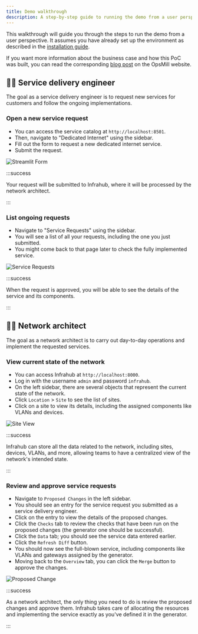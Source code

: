```yaml
---
title: Demo walkthrough
description: A step-by-step guide to running the demo from a user perspective.
---
```


This walkthrough will guide you through the steps to run the demo from a user perspective. It assumes you have already set up the environment as described in the [installation guide](https://docs.infrahub.app/demo-service-catalog/installation).

If you want more information about the business case and how this PoC was built, you can read the corresponding [blog post](https://opsmill.com/blog/how-to-turn-your-source-of-truth-into-a-service-factory/) on the OpsMill website.

## 🧑‍🔧 Service delivery engineer

The goal as a service delivery engineer is to request new services for customers and follow the ongoing implementations.

### Open a new service request

- You can access the service catalog at `http://localhost:8501`.
- Then, navigate to "Dedicated Internet" using the sidebar.
- Fill out the form to request a new dedicated internet service.
- Submit the request.

![Streamlit Form](./../media/form.png)

:::success

Your request will be submitted to Infrahub, where it will be processed by the network architect.

:::

### List ongoing requests

- Navigate to "Service Requests" using the sidebar.
- You will see a list of all your requests, including the one you just submitted.
- You might come back to that page later to check the fully implemented service.

![Service Requests](./../media/service_requests.png)

:::success

When the request is approved, you will be able to see the details of the service and its components.

:::

## 🧑‍💻 Network architect

The goal as a network architect is to carry out day-to-day operations and implement the requested services.

### View current state of the network

- You can access Infrahub at `http://localhost:8000`.
- Log in with the username `admin` and password `infrahub`.
- On the left sidebar, there are several objects that represent the current state of the network.
- Click `Location` > `Site` to see the list of sites.
- Click on a site to view its details, including the assigned components like VLANs and devices.

![Site View](./../media/site.png)

:::success

Infrahub can store all the data related to the network, including sites, devices, VLANs, and more, allowing teams to have a centralized view of the network's intended state.

:::

### Review and approve service requests

- Navigate to `Proposed Changes` in the left sidebar.
- You should see an entry for the service request you submitted as a service delivery engineer.
- Click on the entry to view the details of the proposed changes.
- Click the `Checks` tab to review the checks that have been run on the proposed changes (the generator one should be successful).
- Click the `Data` tab; you should see the service data entered earlier.
- Click the `Refresh Diff` button.
- You should now see the full-blown service, including components like VLANs and gateways assigned by the generator.
- Moving back to the `Overview` tab, you can click the `Merge` button to approve the changes.

![Proposed Change](./../media/proposed_change.png)

:::success

As a network architect, the only thing you need to do is review the proposed changes and approve them. Infrahub takes care of allocating the resources and implementing the service exactly as you've defined it in the generator.

:::
